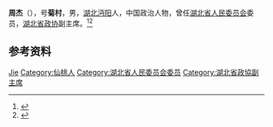 {{Otheruses|other=名为周杰的其他人物|周杰 (消歧义)}}

'''周杰'''（{{bd|1889年||1966年}}），号'''菊村'''，男，[[湖北|湖北]][[沔阳|沔阳]]人，中国政治人物，曾任[[湖北省人民委员会|湖北省人民委员会]]委员，[[湖北省政协|湖北省政协]]副主席。<ref>{{Cite book|title=20世纪中华人物名字号辞典|author=周家珍编著|publisher=法律出版社|year=2000|isbn=9787503628320|location=北京|pages=}}</ref><ref>{{cite book|title=中囯人名大辞典·当代人物卷|author=廖盖隆等编|year=1990|publisher=上海辞书出版社|location=上海|page=}}</ref>

== 参考资料 ==
{{reflist}}

{{中国人物小作品}}

{{Authority control}}
{{DEFAULTSORT:Zhou周}}
[[Category:周姓|Jie]]
[[Category:仙桃人|Category:仙桃人]]
[[Category:湖北省人民委员会委员|Category:湖北省人民委员会委员]]
[[Category:湖北省政協副主席|Category:湖北省政協副主席]]